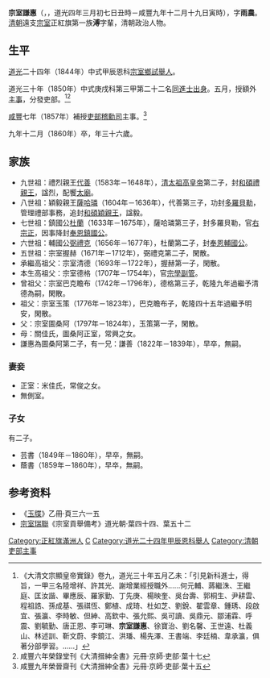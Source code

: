 {{Hatnote|这是[[满族人名|满族人名]]，只称名而不与姓氏连用，其姓氏为[[爱新觉罗氏|爱新觉罗]]。}}
'''宗室謙惠'''（{{lang-mnc|ᡠᡴᠰᡠᠨ<br /> ᡴᡳᠶᠠᠨᡥᡠᡳ|z=Uksun Kiyanhui}}，{{citation needed}}{{bd|1824年|4月5日|1860年|1月11日|catIdx=Z宗}}，道光四年三月初七日丑時－咸豐九年十二月十九日寅時），字'''雨農'''。[[清朝|清朝]]遠支[[宗室|宗室]]正紅旗第一族'''溥'''字輩，清朝政治人物。

==生平==
[[道光|道光]]二十四年（1844年）中式甲辰恩科[[宗室鄉試|宗室鄉試]][[舉人|舉人]]。

道光三十年（1850年）中式庚戌科第三甲第二十二名[[同進士出身|同進士出身]]。五月，授額外[[主事|主事]]，分發吏部。<ref>《大清文宗顯皇帝實錄》卷九，道光三十年五月乙未：「引見新科進士，得旨，一甲三名陸增祥、許其光、謝增業經授職外……何元輔、蔣繼洙、王繼庭、匡汝諧、畢應辰、羅家勤、丁先庚、楊映奎、吳台壽、郭桐生、尹耕雲、程祖誥、孫成基、張祺恆、鄭植、成琦、杜如芝、劉銳、翟雲章、鍾琇、段啟宜、張瀛、李時敏、但紳、高欽中、張允熙、吳可讀、吳鼎元、鄒浦霖、呼震、劉毓勤、唐正恩、李可琳、'''宗室謙惠'''、徐寶治、劉名馨、王世遠、杜義山、林述訓、靳文蔚、李鏡江、洪璠、楊先澤、王書端、李廷楠、韋承瀛，俱著分部學習。……」</ref><ref>咸豐六年榮錄堂刊《大清搢紳全書》元冊·京師·吏部·葉十七</ref>

[[咸豐_(年號)|咸豐]]七年（1857年）補授[[吏部|吏部]][[稽勳司|稽勳司]]主事。<ref>咸豐九年榮晉齋刊《大清搢紳全書》元冊·京師·吏部·葉十五</ref>

九年十二月（1860年）卒，年三十六歲。

== 家族 ==
*九世祖：禮烈親王[[代善|代善]]（1583年－1648年），[[清太祖高皇帝|清太祖高皇帝]]第二子，封[[和碩禮親王|和碩禮親王]]，諡烈，配饗[[太廟|太廟]]。
*八世祖：穎毅親王[[薩哈璘|薩哈璘]]（1604年－1636年），代善第三子，功封[[多羅貝勒|多羅貝勒]]，管理禮部事務，追封[[和碩穎親王|和碩穎親王]]，諡毅。
*七世祖：鎮國公[[杜蘭|杜蘭]]（1633年－1675年），薩哈璘第三子，封多羅貝勒，官[[右宗正|右宗正]]，因事降封[[奉恩鎮國公|奉恩鎮國公]]。
*六世祖：輔國公[[弼禮克|弼禮克]]（1656年－1677年），杜蘭第二子，封[[奉恩輔國公|奉恩輔國公]]。
*五世祖：宗室握赫（1671年－1712年），弼禮克第二子，閑散。
*承繼高祖父：宗室清德（1693年－1722年），握赫第一子，閑散。
*本生高祖父：宗室德格（1707年－1754年），官[[宗學副管|宗學副管]]。
*曾祖父：宗室巴克瞻布（1742年－1796年），德格第三子，乾隆九年過繼予清德為嗣，閑散。
*祖父：宗室玉策（1776年－1823年），巴克瞻布子，乾隆四十五年過繼予明安，閑散。
*父：宗室圖桑阿（1797年－1824年），玉策第一子，閑散。
*母：關佳氏，圖桑阿正室，常興之女。
*謙惠為圖桑阿第二子，有一兄：謙善（1822年－1839年），早卒，無嗣。

===妻妾===
*正室：米佳氏，常俊之女。
*無側室。

===子女===
有二子。
*芸書（1849年－1860年），早卒，無嗣。
*蔭書（1859年－1860年），早卒，無嗣。

== 参考资料 ==
{{reflist}}
*《[[玉牒|玉牒]]》乙冊·頁三六一五
*[[宗室瑞聯|宗室瑞聯]]《宗室貢舉備考》道光朝·葉四十四、葉五十二

{{道光三十年庚戌科殿試金榜}}

{{Authority control}}

{{DEFAULTSORT:Z宗}}
[[Category:正紅旗滿洲人|Category:正紅旗滿洲人]]
[[Category:清朝宗室|C]]
[[Category:道光二十四年甲辰恩科舉人|Category:道光二十四年甲辰恩科舉人]]
[[Category:清朝吏部主事|Category:清朝吏部主事]]